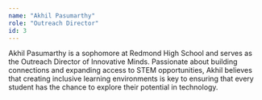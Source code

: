 ```yaml
---
name: "Akhil Pasumarthy"
role: "Outreach Director"
id: 3
---
```


Akhil Pasumarthy is a sophomore at Redmond High School and serves as the Outreach Director of Innovative Minds. Passionate about building connections and expanding access to STEM opportunities, Akhil believes that creating inclusive learning environments is key to ensuring that every student has the chance to explore their potential in technology.
